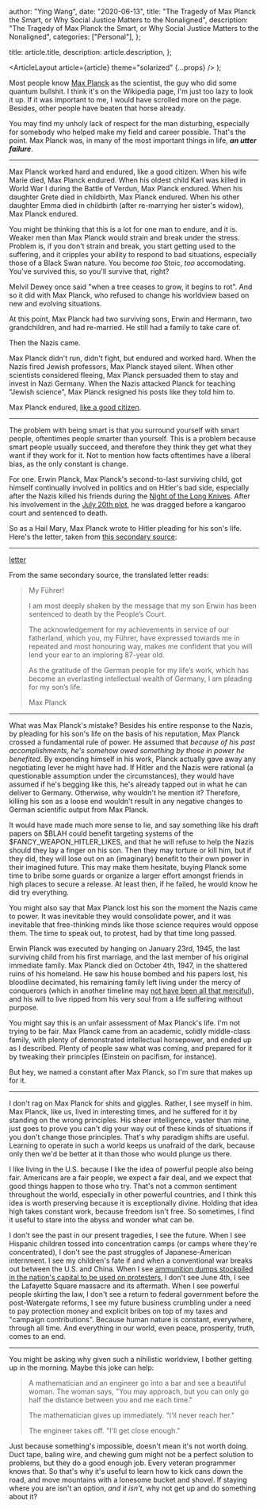 
  author: "Ying Wang",
  date: "2020-06-13",
  title:
    "The Tragedy of Max Planck the Smart, or Why Social Justice Matters to the Nonaligned",
  description:
    "The Tragedy of Max Planck the Smart, or Why Social Justice Matters to the Nonaligned",
  categories: ["Personal"],
};

  title: article.title,
  description: article.description,
};

  <ArticleLayout article={article} theme="solarized" {...props} />
);

Most people know [Max Planck](https://en.wikipedia.org/wiki/Max_Planck) as the
scientist, the guy who did some quantum bullshit. I think it's on the Wikipedia
page, I'm just too lazy to look it up. If it was important to me, I would have
scrolled more on the page. Besides, other people have beaten that horse already.

You may find my unholy lack of respect for the man disturbing, especially for
somebody who helped make my field and career possible. That's the point. Max
Planck was, in many of the most important things in life, **_an utter
failure_**.

---

Max Planck worked hard and endured, like a good citizen. When his wife Marie
died, Max Planck endured. When his oldest child Karl was killed in World War I
during the Battle of Verdun, Max Planck endured. When his daughter Grete died in
childbirth, Max Planck endured. When his other daughter Emma died in childbirth
(after re-marrying her sister's widow), Max Planck endured.

You might be thinking that this is a lot for one man to endure, and it is.
Weaker men than Max Planck would strain and break under the stress. Problem is,
if you don't strain and break, you start getting used to the suffering, and it
cripples your ability to respond to bad situations, especially those of a Black
Swan nature. You become _too_ Stoic, _too_ accomodating. You've survived this,
so you'll survive that, right?

Melvil Dewey once said "when a tree ceases to grow, it begins to rot". And so it
did with Max Planck, who refused to change his worldview based on new and
evolving situations.

At this point, Max Planck had two surviving sons, Erwin and Hermann, two
grandchildren, and had re-married. He still had a family to take care of.

Then the Nazis came.

Max Planck didn't run, didn't fight, but endured and worked hard. When the Nazis
fired Jewish professors, Max Planck stayed silent. When other scientists
considered fleeing, Max Planck persuaded them to stay and invest in Nazi
Germany. When the Nazis attacked Planck for teaching "Jewish science", Max
Planck resigned his posts like they told him to.

Max Planck endured, [like a good
citizen](<https://en.wikipedia.org/wiki/Boxer_(Animal_Farm)>).

---

The problem with being smart is that you surround yourself with smart people,
oftentimes people smarter than yourself. This is a problem because smart people
usually succeed, and therefore they think they get what they want if they work
for it. Not to mention how facts oftentimes have a liberal bias, as the only
constant is change.

For one. Erwin Planck, Max Planck's second-to-last surviving child, got himself
continually involved in politics and on Hitler's bad side, especially after the
Nazis killed his friends during the [Night of the Long
Knives](https://en.wikipedia.org/wiki/Night_of_the_Long_Knives). After his
involvement in the [July 20th plot](https://en.wikipedia.org/wiki/20_July_plot),
he was dragged before a kangaroo court and sentenced to death.

So as a Hail Mary, Max Planck wrote to Hitler pleading for his son's life.
Here's the letter, taken from [this secondary
source](https://grahamfarmelo.com/max-planck-letter-hitler-discovered/):

---

[letter](/img/posts/2020/06/13/planck.jpg)

From the same secondary source, the translated letter reads:

> My Führer!
>
> I am most deeply shaken by the message that my son Erwin has been sentenced to
> death by the People’s Court.
>
> The acknowledgement for my achievements in service of our fatherland, which
> you, my Führer, have expressed towards me in repeated and most honouring way,
> makes me confident that you will lend your ear to an imploring 87-year old.
>
> As the gratitude of the German people for my life’s work, which has become an
> everlasting intellectual wealth of Germany, I am pleading for my son’s life.
>
> Max Planck

---

What was Max Planck's mistake? Besides his entire response to the Nazis, by
pleading for his son's life on the basis of his reputation, Max Planck crossed a
fundamental rule of power. He assumed that _because of his past accomplishments,
he's somehow owed something by those in power he benefited_. By expending
himself in his work, Planck actually gave away any negotiating lever he might
have had. If Hitler and the Nazis were rational (a questionable assumption under
the circumstances), they would have assumed if he's begging like this, he's
already tapped out in what he can deliver to Germany. Otherwise, why wouldn't he
mention it? Therefore, killing his son as a loose end wouldn't result in any
negative changes to German scientific output from Max Planck.

It would have made much more sense to lie, and say something like his draft
papers on $BLAH could benefit targeting systems of the
$FANCY_WEAPON_HITLER_LIKES, and that he will refuse to help the Nazis should
they lay a finger on his son. Then they may torture or kill him, but if they
did, they will lose out on an (imaginary) benefit to their own power in their
imagined future. This may make them hesitate, buying Planck some time to bribe
some guards or organize a larger effort amongst friends in high places to secure
a release. At least then, if he failed, he would know he did try everything.

You might also say that Max Planck lost his son the moment the Nazis came to
power. It was inevitable they would consolidate power, and it was inevitable
that free-thinking minds like those science requires would oppose them. The time
to speak out, to protest, had by that time long passed.

Erwin Planck was executed by hanging on January 23rd, 1945, the last surviving
child from his first marriage, and the last member of his original immediate
family. Max Planck died on October 4th, 1947, in the shattered ruins of his
homeland. He saw his house bombed and his papers lost, his bloodline decimated,
his remaining family left living under the mercy of conquerors (which in another
timeline may [not have been all that
merciful](https://en.wikipedia.org/wiki/Morgenthau_Plan)), and his will to live
ripped from his very soul from a life suffering without purpose.

You might say this is an unfair assessment of Max Planck's life. I'm not trying
to be fair. Max Planck came from an academic, solidly middle-class family, with
plenty of demonstrated intellectual horsepower, and ended up as I described.
Plenty of people saw what was coming, and prepared for it by tweaking their
principles (Einstein on pacifism, for instance).

But hey, we named a constant after Max Planck, so I'm sure that makes up for it.

---

I don't rag on Max Planck for shits and giggles. Rather, I see myself in him.
Max Planck, like us, lived in interesting times, and he suffered for it by
standing on the wrong principles. His sheer intelligence, vaster than mine, just
goes to prove you can't dig your way out of these kinds of situations if you
don't change those principles. That's why paradigm shifts are useful. Learning
to operate in such a world keeps us unafraid of the dark, because only then we'd
be better at it than those who would plunge us there.

I like living in the U.S. because I like the idea of powerful people also being
fair. Americans are a fair people, we expect a fair deal, and we expect that
good things happen to those who try. That's not a common sentiment throughout
the world, especially in other powerful countries, and I think this idea is
worth preserving because it is exceptionally divine. Holding that idea high
takes constant work, because freedom isn't free. So sometimes, I find it useful
to stare into the abyss and wonder what can be.

I don't see the past in our present tragedies, I see the future. When I see
Hispanic children tossed into concentration camps (or camps where they're
concentrated), I don't see the past struggles of Japanese-American internment. I
see my children's fate if and when a conventional war breaks out between the
U.S. and China. When I see [ammunition dumps stockpiled in the nation's capital
to be used on
protesters](https://www.nytimes.com/2020/06/10/us/politics/national-guard-protests.html),
I don't see June 4th, I see the Lafayette Square massacre and its aftermath.
When I see powerful people skirting the law, I don't see a return to federal
government before the post-Watergate reforms, I see my future business crumbling
under a need to pay protection money and explicit bribes on top of my taxes and
"campaign contributions". Because human nature is constant, everywhere, through
all time. And everything in our world, even peace, prosperity, truth, comes to
an end.

---

You might be asking why given such a nihilistic worldview, I bother getting up
in the morning. Maybe this joke can help:

> A mathematician and an engineer go into a bar and see a beautiful woman. The
> woman says, "You may approach, but you can only go half the distance between
> you and me each time."
>
> The mathematician gives up immediately. "I'll never reach her."
>
> The engineer takes off. "I'll get close enough."

Just because something's impossible, doesn't mean it's not worth doing. Duct
tape, baling wire, and chewing gum might not be a perfect solution to problems,
but they do a good enough job. Every veteran programmer knows that. So that's
why it's useful to learn how to kick cans down the road, and move mountains with
a lonesome bucket and shovel. If staying where you are isn't an option, _and it
isn't_, why not get up and do something about it?
